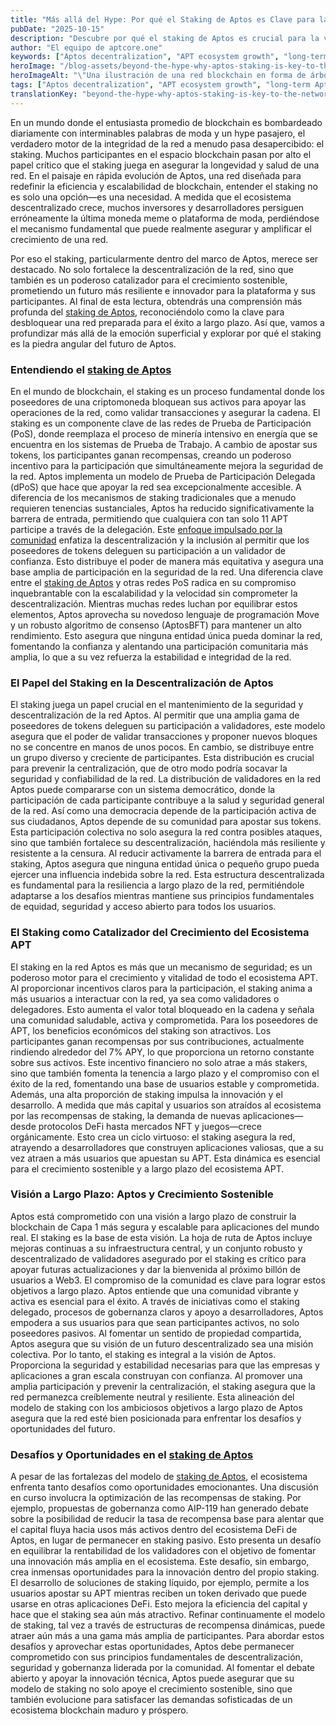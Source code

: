 ```yaml
---
title: "Más allá del Hype: Por qué el Staking de Aptos es Clave para la Descentralización y Crecimiento a Largo Plazo de la Red"
pubDate: "2025-10-15"
description: "Descubre por qué el staking de Aptos es crucial para la verdadera descentralización y crecimiento. Descubre su papel fundamental en el futuro de APT ahora—¡no te lo pierdas!"
author: "El equipo de aptcore.one"
keywords: ["Aptos decentralization", "APT ecosystem growth", "long-term Aptos vision", "staking importance"]
heroImage: "/blog-assets/beyond-the-hype-why-aptos-staking-is-key-to-the-network's-long-term-decentralization-and-growth.jpg"
heroImageAlt: "\"Una ilustración de una red blockchain en forma de árbol. El tronco está compuesto por nodos interconectados que simbolizan bloques de datos, mientras que las ramas se extienden hacia afuera, representando varias transacciones. Bajo la superficie, las raíces son visibles, etiquetadas como 'staking', significando apoyo y fundamento para la red. El fondo es un degradado de azul y verde, enfatizando el tema digital.\""
tags: ["Aptos decentralization", "APT ecosystem growth", "long-term Aptos vision", "staking importance"]
translationKey: "beyond-the-hype-why-aptos-staking-is-key-to-the-networks-long-term-decentralization-and-growth"
---
```


En un mundo donde el entusiasta promedio de blockchain es bombardeado diariamente con interminables palabras de moda y un hype pasajero, el verdadero motor de la integridad de la red a menudo pasa desapercibido: el staking. Muchos participantes en el espacio blockchain pasan por alto el papel crítico que el staking juega en asegurar la longevidad y salud de una red. En el paisaje en rápida evolución de Aptos, una red diseñada para redefinir la eficiencia y escalabilidad de blockchain, entender el staking no es solo una opción—es una necesidad. A medida que el ecosistema descentralizado crece, muchos inversores y desarrolladores persiguen erróneamente la última moneda meme o plataforma de moda, perdiéndose el mecanismo fundamental que puede realmente asegurar y amplificar el crecimiento de una red.

Por eso el staking, particularmente dentro del marco de Aptos, merece ser destacado. No solo fortalece la descentralización de la red, sino que también es un poderoso catalizador para el crecimiento sostenible, prometiendo un futuro más resiliente e innovador para la plataforma y sus participantes. Al final de esta lectura, obtendrás una comprensión más profunda del [staking de Aptos](https://aptos.dev/en/network/blockchain/delegated-staking), reconociéndolo como la clave para desbloquear una red preparada para el éxito a largo plazo. Así que, vamos a profundizar más allá de la emoción superficial y explorar por qué el staking es la piedra angular del futuro de Aptos.

### Entendiendo el [staking de Aptos](https://aptos.dev/en/network/blockchain/delegated-staking)

En el mundo de blockchain, el staking es un proceso fundamental donde los poseedores de una criptomoneda bloquean sus activos para apoyar las operaciones de la red, como validar transacciones y asegurar la cadena. El staking es un componente clave de las redes de Prueba de Participación (PoS), donde reemplaza el proceso de minería intensivo en energía que se encuentra en los sistemas de Prueba de Trabajo. A cambio de apostar sus tokens, los participantes ganan recompensas, creando un poderoso incentivo para la participación que simultáneamente mejora la seguridad de la red. Aptos implementa un modelo de Prueba de Participación Delegada (dPoS) que hace que apoyar la red sea excepcionalmente accesible. A diferencia de los mecanismos de staking tradicionales que a menudo requieren tenencias sustanciales, Aptos ha reducido significativamente la barrera de entrada, permitiendo que cualquiera con tan solo 11 APT participe a través de la delegación. Este [enfoque impulsado por la comunidad](https://legacy.aptos.dev/community/aptos-style/) enfatiza la descentralización y la inclusión al permitir que los poseedores de tokens deleguen su participación a un validador de confianza. Esto distribuye el poder de manera más equitativa y asegura una base amplia de participación en la seguridad de la red. Una diferencia clave entre el [staking de Aptos](https://aptos.dev/en/network/blockchain/delegated-staking) y otras redes PoS radica en su compromiso inquebrantable con la escalabilidad y la velocidad sin comprometer la descentralización. Mientras muchas redes luchan por equilibrar estos elementos, Aptos aprovecha su novedoso lenguaje de programación Move y un robusto algoritmo de consenso (AptosBFT) para mantener un alto rendimiento. Esto asegura que ninguna entidad única pueda dominar la red, fomentando la confianza y alentando una participación comunitaria más amplia, lo que a su vez refuerza la estabilidad e integridad de la red.

### El Papel del Staking en la Descentralización de Aptos

El staking juega un papel crucial en el mantenimiento de la seguridad y descentralización de la red Aptos. Al permitir que una amplia gama de poseedores de tokens deleguen su participación a validadores, este modelo asegura que el poder de validar transacciones y proponer nuevos bloques no se concentre en manos de unos pocos. En cambio, se distribuye entre un grupo diverso y creciente de participantes. Esta distribución es crucial para prevenir la centralización, que de otro modo podría socavar la seguridad y confiabilidad de la red. La distribución de validadores en la red Aptos puede compararse con un sistema democrático, donde la participación de cada participante contribuye a la salud y seguridad general de la red. Así como una democracia depende de la participación activa de sus ciudadanos, Aptos depende de su comunidad para apostar sus tokens. Esta participación colectiva no solo asegura la red contra posibles ataques, sino que también fortalece su descentralización, haciéndola más resiliente y resistente a la censura. Al reducir activamente la barrera de entrada para el staking, Aptos asegura que ninguna entidad única o pequeño grupo pueda ejercer una influencia indebida sobre la red. Esta estructura descentralizada es fundamental para la resiliencia a largo plazo de la red, permitiéndole adaptarse a los desafíos mientras mantiene sus principios fundamentales de equidad, seguridad y acceso abierto para todos los usuarios.

### El Staking como Catalizador del Crecimiento del Ecosistema APT

El staking en la red Aptos es más que un mecanismo de seguridad; es un poderoso motor para el crecimiento y vitalidad de todo el ecosistema APT. Al proporcionar incentivos claros para la participación, el staking anima a más usuarios a interactuar con la red, ya sea como validadores o delegadores. Esto aumenta el valor total bloqueado en la cadena y señala una comunidad saludable, activa y comprometida. Para los poseedores de APT, los beneficios económicos del staking son atractivos. Los participantes ganan recompensas por sus contribuciones, actualmente rindiendo alrededor del 7% APY, lo que proporciona un retorno constante sobre sus activos. Este incentivo financiero no solo atrae a más stakers, sino que también fomenta la tenencia a largo plazo y el compromiso con el éxito de la red, fomentando una base de usuarios estable y comprometida. Además, una alta proporción de staking impulsa la innovación y el desarrollo. A medida que más capital y usuarios son atraídos al ecosistema por las recompensas de staking, la demanda de nuevas aplicaciones—desde protocolos DeFi hasta mercados NFT y juegos—crece orgánicamente. Esto crea un ciclo virtuoso: el staking asegura la red, atrayendo a desarrolladores que construyen aplicaciones valiosas, que a su vez atraen a más usuarios que apuestan su APT. Esta dinámica es esencial para el crecimiento sostenible y a largo plazo del ecosistema APT.

### Visión a Largo Plazo: Aptos y Crecimiento Sostenible

Aptos está comprometido con una visión a largo plazo de construir la blockchain de Capa 1 más segura y escalable para aplicaciones del mundo real. El staking es la base de esta visión. La hoja de ruta de Aptos incluye mejoras continuas a su infraestructura central, y un conjunto robusto y descentralizado de validadores asegurado por el staking es crítico para apoyar futuras actualizaciones y dar la bienvenida al próximo billón de usuarios a Web3. El compromiso de la comunidad es clave para lograr estos objetivos a largo plazo. Aptos entiende que una comunidad vibrante y activa es esencial para el éxito. A través de iniciativas como el staking delegado, procesos de gobernanza claros y apoyo a desarrolladores, Aptos empodera a sus usuarios para que sean participantes activos, no solo poseedores pasivos. Al fomentar un sentido de propiedad compartida, Aptos asegura que su visión de un futuro descentralizado sea una misión colectiva. Por lo tanto, el staking es integral a la visión de Aptos. Proporciona la seguridad y estabilidad necesarias para que las empresas y aplicaciones a gran escala construyan con confianza. Al promover una amplia participación y prevenir la centralización, el staking asegura que la red permanezca creíblemente neutral y resiliente. Esta alineación del modelo de staking con los ambiciosos objetivos a largo plazo de Aptos asegura que la red esté bien posicionada para enfrentar los desafíos y oportunidades del futuro.

### Desafíos y Oportunidades en el [staking de Aptos](https://aptos.dev/en/network/blockchain/delegated-staking)

A pesar de las fortalezas del modelo de [staking de Aptos](https://aptos.dev/en/network/blockchain/delegated-staking), el ecosistema enfrenta tanto desafíos como oportunidades emocionantes. Una discusión en curso involucra la optimización de las recompensas de staking. Por ejemplo, propuestas de gobernanza como AIP-119 han generado debate sobre la posibilidad de reducir la tasa de recompensa base para alentar que el capital fluya hacia usos más activos dentro del ecosistema DeFi de Aptos, en lugar de permanecer en staking pasivo. Esto presenta un desafío en equilibrar la rentabilidad de los validadores con el objetivo de fomentar una innovación más amplia en el ecosistema. Este desafío, sin embargo, crea inmensas oportunidades para la innovación dentro del propio staking. El desarrollo de soluciones de staking líquido, por ejemplo, permite a los usuarios apostar su APT mientras reciben un token derivado que puede usarse en otras aplicaciones DeFi. Esto mejora la eficiencia del capital y hace que el staking sea aún más atractivo. Refinar continuamente el modelo de staking, tal vez a través de estructuras de recompensa dinámicas, puede atraer aún más a una gama más amplia de participantes. Para abordar estos desafíos y aprovechar estas oportunidades, Aptos debe permanecer comprometido con sus principios fundamentales de descentralización, seguridad y gobernanza liderada por la comunidad. Al fomentar el debate abierto y apoyar la innovación técnica, Aptos puede asegurar que su modelo de staking no solo apoye el crecimiento sostenible, sino que también evolucione para satisfacer las demandas sofisticadas de un ecosistema blockchain maduro y próspero.